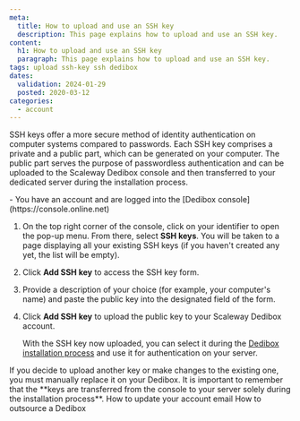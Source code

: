 ```yaml
---
meta:
  title: How to upload and use an SSH key
  description: This page explains how to upload and use an SSH key.
content:
  h1: How to upload and use an SSH key
  paragraph: This page explains how to upload and use an SSH key.
tags: upload ssh-key ssh dedibox
dates:
  validation: 2024-01-29
  posted: 2020-03-12
categories:
  - account
---
```


SSH keys offer a more secure method of identity authentication on computer systems compared to passwords. Each SSH key comprises a private and a public part, which can be generated on your computer. The public part serves the purpose of passwordless authentication and can be uploaded to the Scaleway Dedibox console and then transferred to your dedicated server during the installation process.

<Message type="requirement">
  - You have an account and are logged into the [Dedibox console](https://console.online.net)
</Message>

1. On the top right corner of the console, click on your identifier to open the pop-up menu. From there, select **SSH keys**.
    <Lightbox src="scaleway-dedibox-console-ssh-key-menu.webp" width="300" alt="" />
    You will be taken to a page displaying all your existing SSH keys (if you haven't created any yet, the list will be empty).
2. Click **Add SSH key** to access the SSH key form.
3. Provide a description of your choice (for example, your computer's name) and paste the public key into the designated field of the form.
4. Click **Add SSH key** to upload the public key to your Scaleway Dedibox account.

    With the SSH key now uploaded, you can select it during the [Dedibox installation process](/dedibox/dedicated-servers/how-to/install-a-server/) and use it for authentication on your server.
  <Message type="note">
    If you decide to upload another key or make changes to the existing one, you must manually replace it on your Dedibox. It is important to remember that the **keys are transferred from the console to your server solely during the installation process**.
  </Message>

<Navigation title="See also">
  <PreviousButton to="/dedibox-console/account/how-to/update-email/">How to update your account email</PreviousButton>
  <NextButton to="/dedibox-console/account/how-to/outsource-dedibox/">How to outsource a Dedibox</NextButton>
</Navigation>
